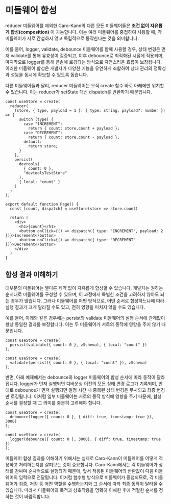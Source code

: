 # 미들웨어 합성

reducer 미들웨어를 제외한 Caro-Kann의 다른 모든 미들웨어들은 **조건 없이 자유롭게 합성(composition)** 이 가능합니다. 이는 여러 미들웨어를 중첩하여 사용할 때, 각 미들웨어가 서로 간섭하지 않고 독립적으로 동작한다는 것을 의미합니다.

예를 들어, logger, validate, debounce 미들웨어를 함께 사용할 경우, 상태 변경은 먼저 validate를 통해 유효성이 검증되고, 이후 debounce로 최적화된 시점에 적용되며, 마지막으로 logger를 통해 콘솔에 로깅되는 방식으로 자연스러운 흐름이 보장됩니다. 이러한 미들웨어 합성은 개발자가 다양한 기능을 유연하게 조합하여 상태 관리의 정확성과 성능을 동시에 확보할 수 있도록 돕습니다.

다른 미들웨어들과 달리, reducer 미들웨어는 오직 create 함수 바로 아래에만 위치할 수 있습니다. 이는 reducer가 setState 대신 dispatch를 반환하기 때문입니다.

```tsx
const useStore = create(
  reducer(
    (store, { type, payload = 1 }: { type: string, payload?: number }) => {
      switch (type) {
        case "INCREMENT":
          return { count: store.count + payload };
        case "DECREMENT":
          return { count: store.count - payload };
        default:
          return store;
      }
    },
    persist(
      devtools(
        { count: 0 },
        "devtoolsTestStore"
      ),
      { local: "count" }
    )
  )
);

export default function Page() {
  const [count, dispatch] = useStore(store => store.count)
 
  return (
    <div>
      <h1>{count}</h1>
      <button onClick={() => dispatch({ type: "INCREMENT", payload: 2 })}>Increment</button>
      <button onClick={() => dispatch({ type: "DECREMENT" })}>Decrement</button>
    </div>
  )
}
```

## 합성 결과 이해하기

대부분의 미들웨어는 별다른 제약 없이 자유롭게 합성할 수 있습니다. 개발자는 원하는 순서대로 미들웨어를 구성할 수 있으며, 이 과정에서 특별한 조건을 고려하지 않아도 되는 경우가 많습니다. 그러나 미들웨어를 어떤 방식으로, 어떤 순서로 합성하느냐에 따라 실행 결과가 크게 달라질 수도 있고, 전혀 영향을 미치지 않을 수도 있습니다.

예를 들어, 아래와 같은 경우에는 persist와 validate 미들웨어의 실행 순서에 관계없이 항상 동일한 결과를 보장합니다. 이는 두 미들웨어가 서로의 동작에 영향을 주지 않기 때문입니다.

```tsx
const useStore = create(
  persist(validate({ count: 0 }, zSchema), { local: "count" })
);

const useStore = create(
  validate(persist({ count: 0 }, { local: "count" }), zSchema)
);
```

반면, 아래 예제에서는 debounce와 logger 미들웨어의 합성 순서에 따라 동작이 달라집니다. logger가 먼저 실행되면 디바운싱 이전의 모든 상태 변경 로그가 기록되며, 반대로 debounce가 먼저 실행되면 일정 시간 내 중복된 상태 변경은 무시되고 최종 변경만 로깅됩니다. 이처럼 일부 미들웨어는 서로의 동작 방식에 영향을 주기 때문에, 합성 순서를 결정할 때 그 의미를 충분히 고려해야 합니다.

```tsx
const useStore = create(
  debounce(logger({ count: 0 }, { diff: true, timestamp: true }), 3000)
);

const useStore = create(
  logger(debounce({ count: 0 }, 3000), { diff: true, timestamp: true })
);
```

미들웨어 합성 결과를 이해하기 위해서는 실제로 Caro-Kann이 미들웨어를 어떻게 적용하고 처리하는지를 살펴보는 것이 중요합니다. Caro-Kann에서는 각 미들웨어가 상태를 감싸며 순차적으로 실행되기 때문에, 앞서 적용된 미들웨어의 반환값이 다음 미들웨어의 입력으로 전달됩니다. 이처럼 함수형 방식으로 미들웨어가 중첩되므로, 각 미들웨어가 검증, 저장 등 어떤 역할을 수행하는지와 그 순서에 따라 최종 동작이 달라질 수 있습니다. 따라서 미들웨어의 목적과 상호작용을 명확히 이해한 후에 적절한 순서를 정하는 것이 바람직합니다.